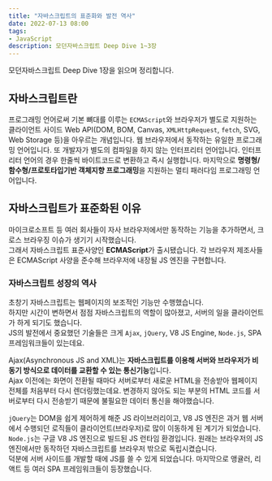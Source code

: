 ```yaml
---
title: "자바스크립트의 표준화와 발전 역사"
date: 2022-07-13 08:00
tags:
- JavaScript
description: 모던자바스크립트 Deep Dive 1~3장
---
```


모던자바스크립트 Deep Dive 1장을 읽으며 정리합니다.

## 자바스크립트란

프로그래밍 언어로써 기본 뼈대를 이루는 `ECMAScript`와 브라우저가 별도로 지원하는 
클라이언트 사이드 Web API(DOM, BOM, Canvas, `XMLHttpRequest`, `fetch`, SVG, Web Storage 등)을 아우르는 개념입니다.
웹 브라우저에서 동작하는 유일한 프로그래밍 언어입니다. 또 개발자가 별도의 컴파일을 하지 않는 인터프리터 언어입니다.
인터프리터 언어의 경우 한줄씩 바이트코드로 변환하고 즉시 실행합니다. 
마지막으로 **명령형/함수형/프로토타입기반 객체지향 프로그래밍**을 지원하는 멀티 패러다임 프로그래밍 언어입니다.

## 자바스크립트가 표준화된 이유

마이크로소프트 등 여러 회사들이 자사 브라우저에서만 동작하는 기능을 추가하면서, 크로스 브라우징 이슈가 생기기 시작했습니다.  
그래서 자바스크립트 표준사양인 **ECMAScript**가 출시됐습니다. 
각 브라우저 제조사들은 ECMAScript 사양을 준수해 브라우저에 내장될 JS 엔진을 구현합니다.

### 자바스크립트 성장의 역사

초창기 자바스크립트는 웹페이지의 보조적인 기능만 수행했습니다.  
하지만 시간이 변하면서 점점 자바스크립트의 역할이 많아졌고, 서버의 일을 클라이언트가 하게 되기도 했습니다.  
JS의 발전에서 중요했던 기술들은 크게 `Ajax`, `jQuery`, V8 JS Engine, `Node.js`, SPA 프레임워크들이 있는데요.

Ajax(Asynchronous JS and XML)는 **자바스크립트를 이용해 서버와 브라우저가 비동기 방식으로 데이터를 교환할 수 있는 통신기능**입니다.  
Ajax 이전에는 화면이 전환될 때마다 서버로부터 새로운 HTML을 전송받아 웹페이지 전체를 처음부터 다시 렌더링했는데요. 
변경하지 않아도 되는 부분의 HTML 코드를 서버로부터 다시 전송받기 때문에 불필요한 데이터 통신을 해야했습니다.

`jQuery`는 DOM을 쉽게 제어하게 해준 JS 라이브러리이고, V8 JS 엔진은 과거 웹 서버에서 수행되던 로직들이 클라이언트(브라우저)로 많이 이동하게 된 계기가 되었습니다.
`Node.js`는 구글 V8 JS 엔진으로 빌드된 JS 런타임 환경입니다. 원래는 브라우저의 JS 엔진에서만 동작하던 자바스크립트를 브라우저 밖으로 독립시켰습니다.  
덕분에 서버 사이드를 개발할 때에 JS를 쓸 수 있게 되었습니다. 마지막으로 앵귤러, 리액트 등 여러 SPA 프레임워크들이 등장했습니다.